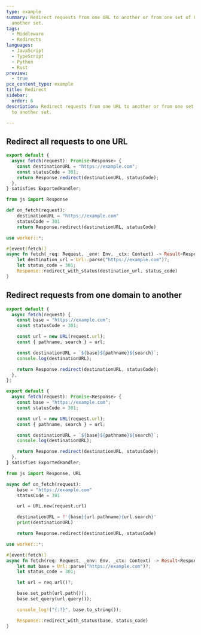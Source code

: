 ```yaml
---
type: example
summary: Redirect requests from one URL to another or from one set of URLs to
  another set.
tags:
  - Middleware
  - Redirects
languages:
  - JavaScript
  - TypeScript
  - Python
  - Rust
preview:
  - true
pcx_content_type: example
title: Redirect
sidebar:
  order: 6
description: Redirect requests from one URL to another or from one set of URLs
  to another set.

---
```



## Redirect all requests to one URL

<Tabs> <TabItem label="JavaScript" icon="seti:javascript">

<Render file="redirect-example-js" />

</TabItem> <TabItem label="TypeScript" icon="seti:typescript">

```ts
export default {
  async fetch(request): Promise<Response> {
    const destinationURL = "https://example.com";
    const statusCode = 301;
    return Response.redirect(destinationURL, statusCode);
  },
} satisfies ExportedHandler;
```

</TabItem> <TabItem label="Python" icon="seti:python">

```py
from js import Response

def on_fetch(request):
    destinationURL = "https://example.com"
    statusCode = 301
    return Response.redirect(destinationURL, statusCode)
```

</TabItem> <TabItem label="Rust" icon="seti:rust">

```rs
use worker::*;

#[event(fetch)]
async fn fetch(_req: Request, _env: Env, _ctx: Context) -> Result<Response> {
    let destination_url = Url::parse("https://example.com")?;
    let status_code = 301;
    Response::redirect_with_status(destination_url, status_code)
}

```

</TabItem> </Tabs>

## Redirect requests from one domain to another

<Tabs> <TabItem label="JavaScript" icon="seti:javascript">

```js
export default {
  async fetch(request) {
    const base = "https://example.com";
    const statusCode = 301;

    const url = new URL(request.url);
    const { pathname, search } = url;

    const destinationURL = `${base}${pathname}${search}`;
    console.log(destinationURL);

    return Response.redirect(destinationURL, statusCode);
  },
};
```

</TabItem> <TabItem label="TypeScript" icon="seti:typescript">

```ts
export default {
  async fetch(request): Promise<Response> {
    const base = "https://example.com";
    const statusCode = 301;

    const url = new URL(request.url);
    const { pathname, search } = url;

    const destinationURL = `${base}${pathname}${search}`;
    console.log(destinationURL);

    return Response.redirect(destinationURL, statusCode);
  },
} satisfies ExportedHandler;
```

</TabItem> <TabItem label="Python" icon="seti:python">

```py
from js import Response, URL

async def on_fetch(request):
    base = "https://example.com"
    statusCode = 301

    url = URL.new(request.url)

    destinationURL = f'{base}{url.pathname}{url.search}'
    print(destinationURL)

    return Response.redirect(destinationURL, statusCode)
```

</TabItem> <TabItem label="Rust" icon="seti:rust">

```rs
use worker::*;

#[event(fetch)]
async fn fetch(req: Request, _env: Env, _ctx: Context) -> Result<Response> {
    let mut base = Url::parse("https://example.com")?;
    let status_code = 301;

    let url = req.url()?;

    base.set_path(url.path());
    base.set_query(url.query());

    console_log!("{:?}", base.to_string());

    Response::redirect_with_status(base, status_code)
}

```

</TabItem> </Tabs>
